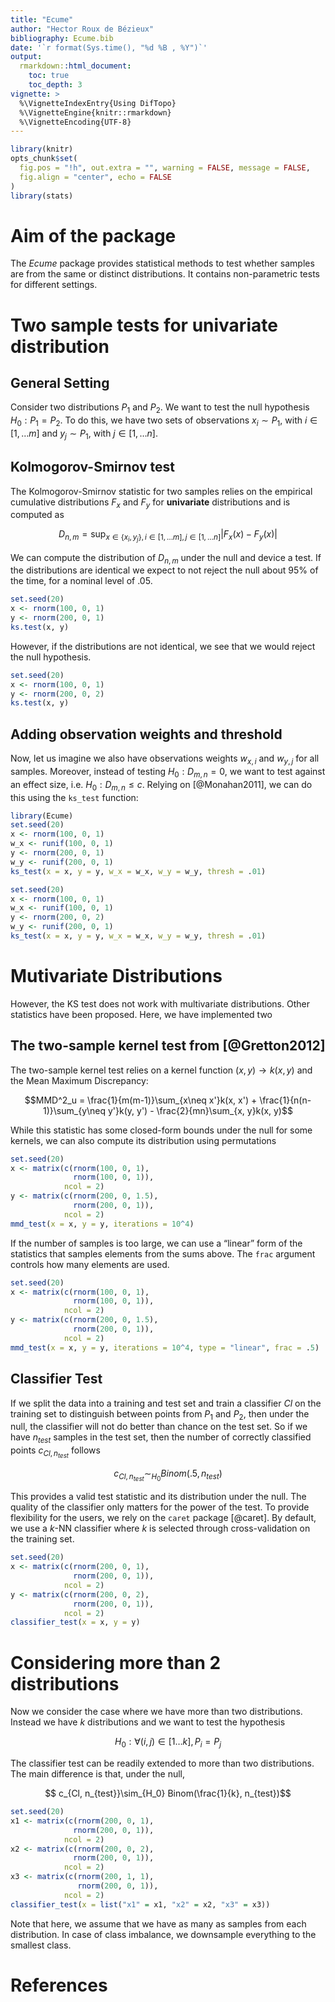 ```yaml
---
title: "Ecume"
author: "Hector Roux de Bézieux"
bibliography: Ecume.bib
date: '`r format(Sys.time(), "%d %B , %Y")`'
output: 
  rmarkdown::html_document:
    toc: true
    toc_depth: 3
vignette: >
  %\VignetteIndexEntry{Using DifTopo}
  %\VignetteEngine{knitr::rmarkdown}
  %\VignetteEncoding{UTF-8}
---
```


```r
library(knitr)
opts_chunk$set(
  fig.pos = "!h", out.extra = "", warning = FALSE, message = FALSE, 
  fig.align = "center", echo = FALSE
)
library(stats)
```

# Aim of the package

The _Ecume_ package provides statistical methods to test whether samples are from the same or distinct distributions. It contains non-parametric tests for different settings. 

# Two sample tests for univariate distribution
## General Setting

Consider two distributions $P_1$ and $P_2$. We want to test the null hypothesis $H_0: P_1 = P_2$. To do this, we have two sets of observations $x_i\sim P_1$, with $i\in[1,\ldots m]$ and $y_j\sim P_1$, with $j\in[1,\ldots n]$. 

## Kolmogorov-Smirnov test

The Kolmogorov-Smirnov statistic for two samples relies on the empirical cumulative distributions $F_x$ and $F_y$ for **univariate** distributions and is computed as

$$D_{n,m}=\sup _{x\in\{x_i, y_j\},i\in[1,\ldots m], j\in[1,\ldots n]}|F_x(x)-F_y(x)|$$

We can compute the distribution of $D_{n,m}$ under the null and device a test. If the distributions are identical we expect to not reject the null about 95% of the time, for a nominal level of $.05$.

```r
set.seed(20)
x <- rnorm(100, 0, 1)
y <- rnorm(200, 0, 1)
ks.test(x, y)
```

However, if the distributions are not identical, we see that we would reject the null hypothesis.

```r
set.seed(20)
x <- rnorm(100, 0, 1)
y <- rnorm(200, 0, 2)
ks.test(x, y)
```

## Adding observation weights and threshold

Now, let us imagine we also have observations weights $w_{x, i}$ and $w_{y, j}$ for all samples. Moreover, instead of testing $H_0:D_{m,n} =0$, we want to test against an effect size, i.e. $H_0:D_{m,n} \leq c$. Relying on [@Monahan2011], we can do this using the `ks_test` function:

```r
library(Ecume)
set.seed(20)
x <- rnorm(100, 0, 1)
w_x <- runif(100, 0, 1)
y <- rnorm(200, 0, 1)
w_y <- runif(200, 0, 1)
ks_test(x = x, y = y, w_x = w_x, w_y = w_y, thresh = .01)
```


```r
set.seed(20)
x <- rnorm(100, 0, 1)
w_x <- runif(100, 0, 1)
y <- rnorm(200, 0, 2)
w_y <- runif(200, 0, 1)
ks_test(x = x, y = y, w_x = w_x, w_y = w_y, thresh = .01)
```

# Mutivariate Distributions

However, the KS test does not work with multivariate distributions. Other statistics have been proposed. Here, we have implemented two

## The two-sample kernel test from [@Gretton2012]

The two-sample kernel test relies on a kernel function $(x, y)\rightarrow k(x, y)$ and the Mean Maximum Discrepancy: 

$$MMD^2_u = \frac{1}{m(m-1)}\sum_{x\neq x'}k(x, x') + \frac{1}{n(n-1)}\sum_{y\neq y'}k(y, y') - \frac{2}{mn}\sum_{x, y}k(x, y)$$

While this statistic has some closed-form bounds under the null for some kernels, we can also compute its distribution using permutations

```r
set.seed(20)
x <- matrix(c(rnorm(100, 0, 1),
              rnorm(100, 0, 1)),
            ncol = 2)
y <- matrix(c(rnorm(200, 0, 1.5),
              rnorm(200, 0, 1)),
            ncol = 2)
mmd_test(x = x, y = y, iterations = 10^4)
```

If the number of samples is too large, we can use a "linear" form of the statistics that samples elements from the sums above. The `frac` argument controls how many elements are used.

```r
set.seed(20)
x <- matrix(c(rnorm(100, 0, 1),
              rnorm(100, 0, 1)),
            ncol = 2)
y <- matrix(c(rnorm(200, 0, 1.5),
              rnorm(200, 0, 1)),
            ncol = 2)
mmd_test(x = x, y = y, iterations = 10^4, type = "linear", frac = .5)
```

## Classifier Test

If we split the data into a training and test set and train a classifier $Cl$ on the training set to distinguish between points from $P_1$ and $P_2$, then under the null, the classifier will not do better than chance on the test set. So if we have $n_{test}$ samples in the test set, then the number of correctly classified points $c_{Cl, n_{test}}$ follows

$$ c_{Cl, n_{test}}\sim_{H_0} Binom(.5, n_{test})$$

This provides a valid test statistic and its distribution under the null. The quality of the classifier only matters for the power of the test. To provide flexibility for the users, we rely on the `caret` package [@caret].  By default, we use a $k$-NN classifier where $k$ is selected through cross-validation on the training set.

```r
set.seed(20)
x <- matrix(c(rnorm(200, 0, 1),
              rnorm(200, 0, 1)),
            ncol = 2)
y <- matrix(c(rnorm(200, 0, 2),
              rnorm(200, 0, 1)),
            ncol = 2)
classifier_test(x = x, y = y)
```

# Considering more than 2 distributions

Now we consider the case where we have more than two distributions. Instead we have $k$ distributions and we want to test the hypothesis 

$$H_0:\forall (i,j)\in[1\ldots k], P_i=P_j$$

The classifier test can be readily extended to more than two distributions. The main difference is that, under the null, 

$$ c_{Cl, n_{test}}\sim_{H_0} Binom(\frac{1}{k}, n_{test})$$

```r
set.seed(20)
x1 <- matrix(c(rnorm(200, 0, 1),
              rnorm(200, 0, 1)),
            ncol = 2)
x2 <- matrix(c(rnorm(200, 0, 2),
              rnorm(200, 0, 1)),
            ncol = 2)
x3 <- matrix(c(rnorm(200, 1, 1),
               rnorm(200, 0, 1)),
            ncol = 2)
classifier_test(x = list("x1" = x1, "x2" = x2, "x3" = x3))
```

Note that here, we assume that we have as many as samples from each distribution. In case of class imbalance, we downsample everything to the smallest class.

# References

